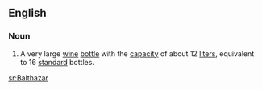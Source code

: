 ==English==
===Noun===
{{en-noun}}
# A very large [[wine]] [[bottle]] with the [[capacity]] of about 12 [[liter]]s, equivalent to 16 [[standard]] bottles.

[[sr:Balthazar]]